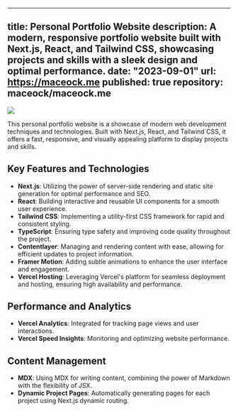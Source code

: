 
---
title: Personal Portfolio Website
description: A modern, responsive portfolio website built with Next.js, React, and Tailwind CSS, showcasing projects and skills with a sleek design and optimal performance.
date: "2023-09-01"
url: https://maceock.me
published: true
repository: maceock/maceock.me
---

[![](https://maceock.me/og.png)](https://maceock.me)

This personal portfolio website is a showcase of modern web development techniques and technologies. Built with Next.js, React, and Tailwind CSS, it offers a fast, responsive, and visually appealing platform to display projects and skills.

## Key Features and Technologies

- **Next.js**: Utilizing the power of server-side rendering and static site generation for optimal performance and SEO.
- **React**: Building interactive and reusable UI components for a smooth user experience.
- **Tailwind CSS**: Implementing a utility-first CSS framework for rapid and consistent styling.
- **TypeScript**: Ensuring type safety and improving code quality throughout the project.
- **Contentlayer**: Managing and rendering content with ease, allowing for efficient updates to project information.
- **Framer Motion**: Adding subtle animations to enhance the user interface and engagement.
- **Vercel Hosting**: Leveraging Vercel's platform for seamless deployment and hosting, ensuring high availability and performance.

## Performance and Analytics

- **Vercel Analytics**: Integrated for tracking page views and user interactions.
- **Vercel Speed Insights**: Monitoring and optimizing website performance.

## Content Management

- **MDX**: Using MDX for writing content, combining the power of Markdown with the flexibility of JSX.
- **Dynamic Project Pages**: Automatically generating pages for each project using Next.js dynamic routing.
